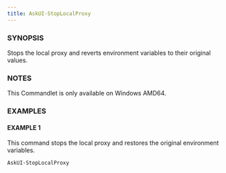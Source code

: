 ---
title: AskUI-StopLocalProxy
---


### SYNOPSIS

Stops the local proxy and reverts environment variables to their original values.

### NOTES

This Commandlet is only available on Windows AMD64.

### EXAMPLES

#### EXAMPLE 1

This command stops the local proxy and restores the original environment variables.

```powershell
AskUI-StopLocalProxy
```


